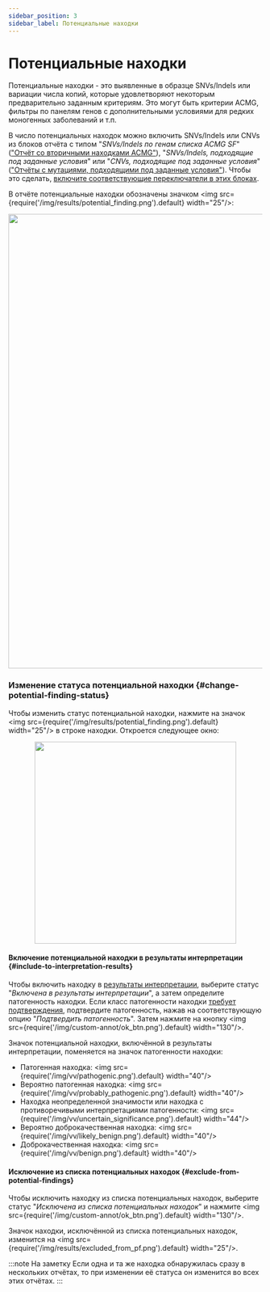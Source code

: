 ```yaml
---
sidebar_position: 3
sidebar_label: Потенциальные находки
---
```


# Потенциальные находки

Потенциальные находки - это выявленные в образце SNVs/Indels или вариации числа копий, которые удовлетворяют
некоторым предварительно заданным критериям. Это могут быть критерии ACMG, фильтры по панелям генов с
дополнительными условиями для редких моногенных заболеваний и т.п.

В число потенциальных находок можно включить SNVs/Indels или CNVs из блоков отчёта с типом
"*SNVs/Indels по генам списка ACMG SF*" (["Отчёт со вторичными находками ACMG"](/results/acmg-sf-report)),
"*SNVs/Indels, подходящие под заданные условия*" или "*CNVs, подходящие под заданные условия*"
(["Отчёты с мутациями, подходящими под заданные условия"](/results/mutations-suitable-for-the-specified-conditions)).
Чтобы это сделать,
[включите соответствующие переключатели в этих блоках](/settings/report-templates/report-templates#block-types).

В отчёте потенциальные находки обозначены
значком <img src={require('/img/results/potential_finding.png').default} width="25"/>:

<p align="center">
<img src={require('/img/results/acmg_potential_findings.png').default} width="900"/>
</p>

### Изменение статуса потенциальной находки {#change-potential-finding-status}

Чтобы изменить статус потенциальной находки, нажмите на
значок <img src={require('/img/results/potential_finding.png').default} width="25"/> в строке находки.
Откроется следующее окно:

<p align="center">
<img src={require('/img/results/change_of_status.png').default} width="400"/>
</p>

#### Включение потенциальной находки в результаты интерпретации {#include-to-interpretation-results}

Чтобы включить находку в [результаты интерпретации](/results/main/main#interpretation-results),
выберите статус "*Включена в результаты интерпретации*", а затем определите патогенность находки.
Если класс патогенности находки [требует подтверждения](/results/main/snvs-indels/pathogenicity#confirm-pathogenicity),
подтвердите патогенность, нажав на соответствующую опцию "*Подтвердить патогенность*".
Затем нажмите на кнопку <img src={require('/img/custom-annot/ok_btn.png').default} width="130"/>.

Значок потенциальной находки, включённой в результаты интерпретации, поменяется на значок патогенности находки:
- Патогенная находка: <img src={require('/img/vv/pathogenic.png').default} width="40"/>
- Вероятно патогенная находка: <img src={require('/img/vv/probably_pathogenic.png').default} width="40"/>
- Находка неопределенной значимости или находка с противоречивыми интерпретациями
патогенности: <img src={require('/img/vv/uncertain_significance.png').default} width="44"/>
- Вероятно доброкачественная находка: <img src={require('/img/vv/likely_benign.png').default} width="40"/>
- Доброкачественная находка: <img src={require('/img/vv/benign.png').default} width="40"/>

#### Исключение из списка потенциальных находок {#exclude-from-potential-findings}

Чтобы исключить находку из списка потенциальных находок,
выберите статус "*Исключена из списка потенциальных находок*" и
нажмите <img src={require('/img/custom-annot/ok_btn.png').default} width="130"/>.

Значок находки, исключённой из списка потенциальных находок, изменится
на <img src={require('/img/results/excluded_from_pf.png').default} width="25"/>.

:::note На заметку
Если одна и та же находка обнаружилась сразу в нескольких отчётах, то при изменении её статуса
он изменится во всех этих отчётах.
:::
